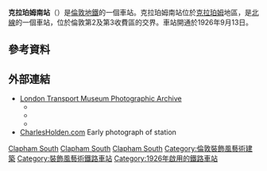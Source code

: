 {{Unreferenced|time=2021-05-21T16:37:03+00:00}}
{{Infobox London station
|name           = 克拉珀姆南<br />Clapham South
|image_name     = Clapham South underground station.jpg
|caption        = 
|symbol=underground
|manager        = [[倫敦地鐵|倫敦地鐵]]
|owner          = [[倫敦地鐵|倫敦地鐵]]
|fare_zone      = 2
|fare_zone_1    = 3
|locale         = [[克拉珀姆|克拉珀姆]]
|borough        = [[旺茲沃思區|旺茲沃思區]]
|years1          = 1926
|events1         = 開通 (C&SLR)
|platforms      = 2
<!-- |tubeexits03    = {{pad|1em}} 6.164
|tubeexits04    = {{increase}} 6.611
|tubeexits05    = {{increase}} 6.682
|tubeexits06    = {{increase}} 7.024 
|tubeexits07    = {{pad|1em}} 7.380
|tubeexits08    = {{increase}} 7.600
|tubeexits09    = {{decrease}} 7.53-->
| listing_grade = II
| listing_start = 16 June 1987
| listing_entry = 1266140
| listing_reference = <ref name="eh_1266140">{{National Heritage List for England |num=1266140 |desc=Clapham South Station (Including Above Ground Station Building and Sub Surface Platforms and Passages) |accessdate=29 March 2015}}</ref>
|latitude       = 51.452778
|longitude      = -0.147
|map_type       = Greater London
}}
'''克拉珀姆南站'''（{{lang-en|Clapham South tube station}}）是[[倫敦地鐵|倫敦地鐵]]的一個車站。克拉珀姆南站位於[[克拉珀姆|克拉珀姆]]地區，是[[北線|北線]]的一個車站，位於倫敦第2及第3收費區的交界。車站開通於1926年9月13日。
==參考資料==
{{reflist}}

==外部連結==
{{commons category|Clapham South tube station}}
*[http://www.ltmcollection.org/photos/index.html London Transport Museum Photographic Archive]{{Wayback|url=http://www.ltmcollection.org/photos/index.html |date=20160303203920 }}
**{{ltmcollection|21/9886821.jpg|Clapham South station, 1926}}
**{{ltmcollection|25/9855725.jpg|Station with recently built apartments, 1936}}
**{{ltmcollection|nx/i0000jnx.jpg|Entrance to deep level shelter, 1942}}
*[https://web.archive.org/web/20050318131942/http://www.charlesholden.com/html/charlesholden_gallery_pages/ClaphamSouth_1.htm CharlesHolden.com] Early photograph of station

{{倫敦地鐵北線}}

[[Category:北線車站|Clapham South]]
[[Category:旺茲沃思區鐵路車站|Clapham South]]
[[Category:倫敦通宵地鐵車站|Clapham South]]
[[Category:倫敦裝飾風藝術建築|Category:倫敦裝飾風藝術建築]]
[[Category:裝飾風藝術鐵路車站|Category:裝飾風藝術鐵路車站]]
[[Category:1926年啟用的鐵路車站|Category:1926年啟用的鐵路車站]]